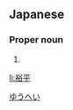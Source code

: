 ==Japanese==
{{ja-kanjitab|裕|平}}

===Proper noun===
{{ja-pos|proper|ゆうへい}}

# {{given name|male|lang=ja}}

[[Category:Japanese male given names|ゆうへい]]

[[li:裕平]]